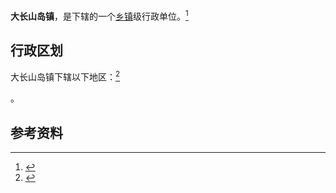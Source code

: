 {{中国乡级行政区
|景观照片文件名 = 
|景观照片描述 = 
|汉语拼音 = 
|其他语言 = 
|其他语言名称 = 
|旧称 = 
|地名出处 = 
|位置图文件名 = 
|位置图描述 = 
|自定义图片= 
|建置时间 = 
|政府驻地 = 
|毗邻 = 
|总面积 = 
|总人口 = 
|总人口年份 = 
|户籍人口 = 
|户籍人口年份 = 
|常住人口 = 
|常住人口年份 = 
|人口密度 = 
|GDP = 
|GDP年份 = 
|邮政编码 = 
|电话区号 = 411
|官方网站 = 
|网站名称 = 
|21/02/24/100/000}}

'''大长山岛镇'''，是{{PRC admin/fullname|21/02/24/100/000|3}}下辖的一个[[乡级行政区|乡镇]]级行政单位。<ref>{{PRC admin/ref sgc|{{PRC admin/parent|21/02/24/100/000}}}}</ref>

== 行政区划 ==

大长山岛镇下辖以下地区：<ref>{{PRC admin/ref sgc|21/02/24/100/000}}</ref>

{{PRC admin/children|21/02/24/100/000}}。

== 参考资料 ==

{{reflist}}

{{行政区划小作品}}
{{PRC admin/navcat|21/02/24/100/000}}